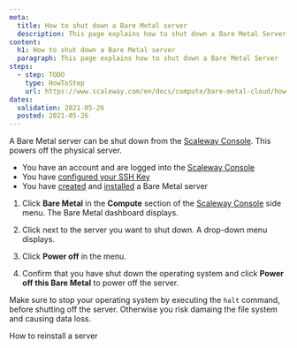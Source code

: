 ```yaml
---
meta:
  title: How to shut down a Bare Metal server 
  description: This page explains how to shut down a Bare Metal Server 
content:
  h1: How to shut down a Bare Metal server 
  paragraph: This page explains how to shut down a Bare Metal Server 
steps:
  - step: TODO
    type: HowToStep
    url: https://www.scaleway.com/en/docs/compute/bare-metal-cloud/how-to/shutdown-server/
dates:
  validation: 2021-05-26
  posted: 2021-05-26
---
```


A Bare Metal server can be shut down from the [Scaleway Console](https://console.scaleway.com). This powers off the physical server.

<Message type="requirement">

- You have an account and are logged into the [Scaleway Console](https://console.scaleway.com)  
- You have [configured your SSH Key](/console/my-project/how-to/create-ssh-key)
- You have [created](/compute/bare-metal-cloud/how-to/create-server) and [installed](/compute/bare-metal-cloud/how-to/install-server) a Bare Metal server

</Message>

1. Click **Bare Metal** in the **Compute** section of the [Scaleway Console](https://console.scaleway.com) side menu. The Bare Metal dashboard displays.

2. Click <Icon name="more" /> next to the server you want to shut down. A drop-down menu displays.

3. Click **Power off** in the menu.

4. Confirm that you have shut down the operating system and click **Power off this Bare Metal** to power off the server.

<Message type="important">

  Make sure to stop your operating system by executing the `halt` command,
  before shutting off the server. Otherwise you risk damaing the file system
  and causing data loss.

</Message>

<Navigation title="See Also">
  <PreviousButton to="/compute/bare-metal-cloud/how-to/reinstall-server/">How to reinstall a server</PreviousButton>
</Navigation>

